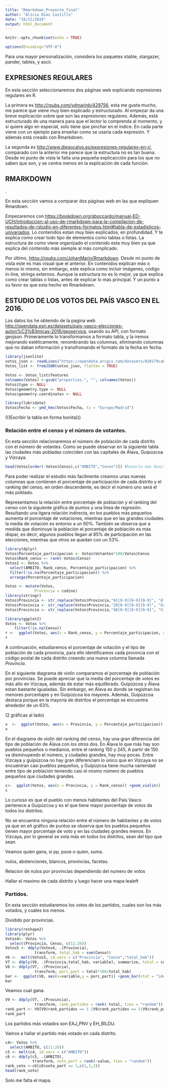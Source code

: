 ---
title: "Rmarkdown_Proyecto_final"
author: "Alicia Díaz Castillo"
date: "18/11/2019"
output: html_document
---

```{r setup, include=FALSE}
knitr::opts_chunk$set(echo = TRUE)
```

```{r enc, echo=FALSE, message=FALSE, warning=FALSE}
options(Encoding="UTF-8")
```
Para una mayor personalización, considera los paquetes xtable, stargazer, pander, tables, y ascii.

## EXPRESIONES REGULARES

En esta sección seleccionaremos dos páginas web explicando expresiones regulares en R.
 
La primera es <http://rpubs.com/ydmarinb/429756>, esta me gusta mucho, me parece que viene muy bien explicado y estructurado. Al empezar da una breve explicación sobre que son las expresiones regulares. Además, está estructurado de una manera para que el lector lo comprenda al momento, y si quiere algo en especial, solo tiene que pinchar en el índice. En cada parte viene con un ejemplo para enseñar como se usaría cada expresión. Y además está creado con Rmarkdown.

La segunda es <http://www.diegocalvo.es/expresiones-regulares-en-r/>, comparado con la anterior me parece que la estructura no es tan buena. Desde mi punto de vista le falta una pequeña explicacción para los que no saben que son, y se centra menos en la explicación de cada función. 
 

## RMARKDOWN
.

En esta sección vamos a comparar dos páginas web en las que expliquen Rmardown.

Empezaremos con <https://bookdown.org/gboccardo/manual-ED-UCH/introduccion-al-uso-de-rmarkdown-para-la-compilacion-de-resultados-de-rstudio-en-diferentes-formatos.html#tabla-de-estadisticos-univariados>. Lo contenidos estan muy bien explicados, en profundidad. Y te explica como crear todo tipo de elementos como tablas o listas. La estructura de como viene organizado el contenido esta muy bien ya que explica del contenido más siemple al más complicado.

Por último, <https://rpubs.com/JohanMarin/Rmarkdown>. Desde mi punto de vista este es más visual que el anterior. En contenidos explican más o menos lo mismo, sin embargo, este explica como incluir imágenes, código in-line, strings externos. Aunque la estructura no es lo mejor, ya que explica como crear tablas o listas, antes de explicar lo más principal. Y un punto a su favor es que esta hecho en Rmarkdown.

## ESTUDIO DE LOS VOTOS DEL PAÍS VASCO EN EL 2016.

Los datos los he obtenido de la pagina web <http://opendata.esri.es/datasets/pais-vasco-elecciones-auton%C3%B3micas-2016/geoservice>, usando su API, con formato geojson. Primeramente lo transformamos a formato tabla, y la iremos mejorando estéticamente, renombrando las columnas, eliminando columnas que no daban información y transfromando el formato de la fecha en fecha.

```{r json, echo=FALSE, message=FALSE, warning=FALSE}
library(jsonlite)
votos_json <- readLines("https://opendata.arcgis.com/datasets/828179cabe6f479691b08560f41af197_0.geojson", encoding = "UTF-8")
Votos_list <- fromJSON(votos_json, flatten = TRUE)
```
```{r mej, echo=FALSE, message=FALSE, warning=FALSE}
Votos <- Votos_list$features
colnames(Votos) <-gsub("properties.", "", colnames(Votos))
Votos$type <- NULL
Votos$geometry.type <- NULL
Votos$geometry.coordinates <- NULL
```
```{r fecha, echo=FALSE, message=FALSE, warning=FALSE}
library(lubridate)
Votos$Fecha <- ymd_hms(Votos$Fecha, tz = "Europe/Madrid")
```
 (((Escribir la tabla en forma bonita)))
 
### Relación entre el censo y el número de votantes.
 
 En esta sección relacionaremos el número de población de cada distrito con el número de votantes. Como se puede observar en la siguiente tabla las ciudades más pobladas coinciden con las capitales de Álava, Guipúzcoa y Vizcaya.
 
```{r censo, echo=FALSE, message=FALSE, warning=FALSE}
head(Votos[order(-Votos$Censo),c("AMBITO","Censo")]) #hacerla mas bonita
```

Para poder realizar el estudio más facilmente creamos unas nuevas columnas que contienen el porcentaje de participación de cada distrito y el ranking del censo, en orden descendente, es decir el número uno será el más poblado. 

Representamos la relación entre porcentaje de población y el ranking del censo con la siguiente gráfica de puntos y una línea de regresión. Resultando una ligera relación indirecta, en los pueblos más pequeños aumenta el porcentaje de votaciones, mientras que en las grandes ciudades la media de votación es entorno a un 60%. También se observa que a medida que disminuye la población el porcentaje de población es más dispar, es decir, algunos pueblos llegan al 85% de participación en las elecciones, mientras que otros se quedan con un 53%.

```{r porc, echo=FALSE, message=FALSE, warning=FALSE}
library(dplyr)
Votos$Porcentaje_participacion <- Votos$Votantes*100/Votos$Censo
Votos$Rank_censo <- rank(-Votos$Censo)
Votos2 <- Votos %>%
  select(AMBITO, Rank_censo, Porcentaje_participacion) %>%
  filter(!is.na(Porcentaje_participacion)) %>%
  arrange(Porcentaje_participacion)
```
```{r provincia, echo=FALSE, message=FALSE, warning=FALSE}
Votos <- mutate(Votos,
             Provincia = codine) 
library(stringr)
Votos$Provincia <- str_replace(Votos$Provincia,"01[0-9][0-9][0-9]", "Álava")
Votos$Provincia <- str_replace(Votos$Provincia,"20[0-9][0-9][0-9]", "Guipúzcoa")
Votos$Provincia <- str_replace(Votos$Provincia,"48[0-9][0-9][0-9]", "Vizcaya")
```
```{r plot, echo=FALSE, message=FALSE, warning=FALSE}
library(ggplot2)
Votos <- Votos %>%
    filter(!is.na(Censo)) 
r <-  ggplot(Votos, aes(x = Rank_censo, y = Porcentaje_participacion, colour = Provincia)) +geom_point() + geom_smooth(alpha = 0.2) 
r
``` 

A continuación, estudiaremos el porcentaje de votación y el tipo de población de cada provincia, para ello identificamos cada provincia con el código postal de cada distrito creando una nueva columna llamada _Provincia_. 

En el siguiente diagrama de violin comparamos el porcentaje de población por provincias. Se puede apreciar que la media del porcentaje de votos es más alto en Vizcaya, además de estar más equilibrado. Guipúzcoa y Álava estan bastante igualadas. Sin embargo, en Álava es donde se registran los menores porcentajes y en Guipúzcoa los mayores. Además, Guipúzcoa destaca porque en la mayoría de distritos el porcentaje se encuentra alrededor de un 63%.

(2 gráficas al lado)

```{r violin, echo=FALSE, message=FALSE, warning=FALSE}
v  <-  ggplot(Votos, aes(x = Provincia, y = Porcentaje_participacion)) +geom_violin()
v
```

En el diagrama de violin del ranking del censo, hay una gran diferencia del tipo de población de Álava con los otros dos. En Álava lo que más hay son pueblos pequeños o medianos, entre el ranking 150 y 245, A partir de 150 va disminuyendo el número, y ciudades grandes, hay muy pocas. Entre Vizcaya y guipúzcoa no hay gran diferenciam lo único que en Vizcaya no se encuentran casi pueblos pequeños, y Guipúzcoa tiene mucha variendad entre tipo de población teniendo casi el mismo número de pueblos pequeños que ciudades grandes.


```{r censv, echo=FALSE, message=FALSE, warning=FALSE}
c<-  ggplot(Votos, aes(x = Provincia, y = Rank_censo)) +geom_violin()
c
```


Lo curioso es que el pueblo con menos habitantes del País Vasco pertenece a Guipúzcoa y es el que tiene mayor porcentaje de votos de todos los distritos.

No se encuentra ninguna relación entre el número de habitantes y de votos ya que en eñ  gráfico de puntos se observa que los pueblos pequeños tienen mayor porcentaje de voto y en las ciudades grandes menos. En Vizcaya, por lo general se vota más en todos los distritos, sean del tipo que sean.


Veamos quien gana, si pp, psoe o quien, suma.

nulos, abstenciones, blancos, provincias, facetas.

Relacion de nulos por provincias dependiendo del numero de votos

Hallar el maximo de cada distrito y luego hacer una mapa lealeft

### Partidos.

En esta sección estudiaremos los votos de los partidos, cuales son los más votados, y cuales los menos.

Dividido por provincias.

```{r provpart, echo=FALSE, message=FALSE, warning=FALSE}
library(reshape2)
library(plyr)
Votos4<- Votos %>%
  select(Provincia, Censo, c(11:26))
Votos5 <- ddply(Votos4, .(Provincia), 
             transform, total_hab = sum(Censo))
V6 <-  melt(Votos5, id.vars = c("Provincia", "Censo","total_hab"))
V7 <- ddply(V6, .(Provincia,total_hab, variable), summarize, total = sum(value))
V8 <- ddply(V7, .(Provincia), 
             transform, porc_part = total*100/total_hab)
bar <-  ggplot(V8, aes(x=variable,y = porc_part)) +geom_bar(stat = "identity") + facet_grid(Provincia ~.)
bar 
```



Veamos cual gana. 
```{r v_3_p, echo=FALSE, message=FALSE, warning=FALSE}
V9 <- ddply(V7, .(Provincia), 
             transform, rank_partidos = rank(-total, ties = "random"))
rank_part <- V9[V9$rank_partidos == 1 |V9$rank_partidos == 2|V9$rank_partidos == 3,c(1,3,5)]
rank_part
```

Los partidos más votados son EAJ_PNV y EH_BILDU.

Vamos a hallar el partido más votado en cada distrito.
```{r part, echo=FALSE, message=FALSE, warning=FALSE}
c4<- Votos %>%
  select(AMBITO, c(11:26))
c5 <- melt(c4, id.vars = c("AMBITO"))
c6 <- ddply(c5, .(AMBITO), 
            transform, voto_part = rank(-value, ties = "random"))
rank_voto <-c6[c6$voto_part == 1,c(1,2,3)]
head(rank_voto)
```
Solo me falta el mapa.